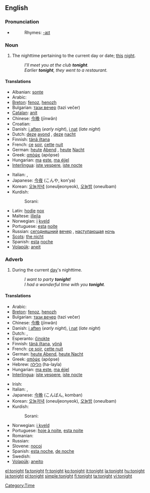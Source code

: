 ==English==

===Pronunciation===
* {{audio|en-us-tonight.ogg|Audio (US)}}
*: Rhymes: [[Rhymes:English:-aɪt|-aɪt]]

===Noun===
{{en-noun|-}}

# The nighttime pertaining to the current day or date; [[this]] [[night]].
#: ''I'll meet you at the club '''tonight'''.''
#: ''Earlier '''tonight''', they went to a restaurant.''

====Translations====
{{top}}
* Albanian: [[sonte]]
* Arabic: {{Arab|[[الليلة]]}} {{unicode|(al-léila)}}
* [[Breton]]: [[fenoz]], [[henozh]]
* Bulgarian: [[тази вечер]] (tazi večer)
* [[Catalan]]: [[anit]]
* Chinese: [[今晚]] (jīnwǎn)
* Croatian: {{t-|hr|noćas}}
* Danish: [[i aften]] (''early night''), [[i nat]] (''late night'')
* Dutch: [[deze]] [[avond]] {{m}}, [[deze]] [[nacht]] {{m}}
* Finnish: [[tänä iltana]]
* French: [[ce]] [[soir]], [[cette]] [[nuit]]
* German: [[heute]] [[Abend]] {{m}}, [[heute]] [[Nacht]] {{f}}
* Greek: [[απόψε]] (apópse)
* Hungarian: [[ma]] [[este]], [[ma éjjel]]
* [[Interlingua]]: [[iste vespere]], [[iste nocte]]
{{mid}}
* Italian: {{t-|it|stasera}}, {{t-|it|stanotte}}
* Japanese: [[今夜]] (こんや, kon’ya)
* Korean: [[오늘저녁]] (oneuljeonyeok), [[오늘밤]] (oneulbam)
* Kurdish:
*: Sorani: {{t|ku|ئه‌م شه‌و|tr=am shaw|sc=KUchar}}
* Latin: [[hodie]] [[nox]]
* Maltese: [[illejla]]
* Norwegian: [[i]] [[kveld]]
* Portuguese: [[esta]] [[noite]]
* Russian: [[сегодняшний]] [[вечер]] {{m}}, [[наступающий|наступающая]] [[ночь]] {{f}}
* [[Scots]]: [[nicht#Scots|the nicht]]
* Spanish: [[esta]] [[noche]]
* [[Volapük]]: [[aneit]]
{{bottom}}

===Adverb===
{{en-adv|-}}

# During the current [[day]]'s nighttime.
#: ''I want to party '''tonight'''!''
#: ''I had a wonderful time with you '''tonight'''.''

====Translations====
{{top}}
* Arabic: {{Arab|[[الليلة]]}} {{unicode|(al-léila)}}
* [[Breton]]: [[fenoz]], [[henozh]]
* Bulgarian: [[тази вечер]] (tazi večer)
* Chinese: [[今晚]] (jīnwǎn)
* Danish: [[i aften]] (''early night''), [[i nat]] (''late night'')
* Dutch: {{t+|nl|vanavond}}, {{t+|nl|vannacht}}
* Esperanto: [[ĉinokte]]
* Finnish: [[tänä iltana]], [[yönä]]
* French: [[ce soir]], [[cette nuit]]
* German: [[heute Abend]], [[heute Nacht]]
* Greek: [[απόψε]] (apópse)
* Hebrew: [[הלילה]] (ha-layla)
* Hungarian: [[ma este]], [[ma éjjel]]
* [[Interlingua]]: [[iste vespere]], [[iste nocte]]
{{mid}}
* Irish: {{t-|ga|anocht|xs=Irish}}
* Italian: {{t-|it|stasera}}, {{t-|it|stanotte}}
* Japanese: [[今晩]] (こんばん, komban)
* Korean: [[오늘저녁]] (oneuljeonyeok), [[오늘밤]] (oneulbam)
* Kurdish:
*: Sorani: {{t|ku|ئه‌م شه‌و|tr=am shaw|sc=KUchar}}
* Norwegian: [[i kveld]]
* Portuguese: [[hoje à noite]], [[esta noite]]
* Romanian: {{t-|ro|deseară}}
* Russian: {{t-|ru|сегодня вечером|tr=sevódnja véčerom|sc=Cyrl}}
* Slovene: [[nocoj]]
* Spanish: [[esta noche]], [[de noche]]
* Swedish: {{t-|sv|i kväll}}
* [[Volapük]]: [[aneito]]
{{bottom}}

[[Category:Time]]

[[el:tonight]]
[[fa:tonight]]
[[fr:tonight]]
[[ko:tonight]]
[[it:tonight]]
[[la:tonight]]
[[hu:tonight]]
[[ja:tonight]]
[[pl:tonight]]
[[simple:tonight]]
[[fi:tonight]]
[[ta:tonight]]
[[vi:tonight]]